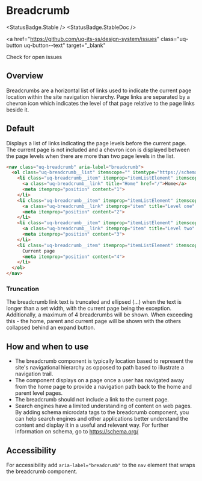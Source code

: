
# Breadcrumb

<StatusBadge.Stable />
<StatusBadge.StableDoc />

<a
  href="https://github.com/uq-its-ss/design-system/issues"
  class="uq-button uq-button--text"
  target="_blank"
>
  Check for open issues
</a>

## Overview

Breadcrumbs are a horizontal list of links used to indicate the current page location within the site navigation hierarchy. Page links are separated by a chevron icon which indicates the level of that page relative to the page links beside it.

## Default

Displays a list of links indicating the page levels before the current page. The current page is not included and a chevron icon is displayed between the page levels when there are more than two page levels in the list.

<Canvas withSource="none">
  <Story id="components-breadcrumb--breadcrumb" />
</Canvas>

```html
<nav class="uq-breadcrumb" aria-label="breadcrumb">
  <ol class="uq-breadcrumb__list" itemscope="" itemtype="https://schema.org/BreadcrumbList">
    <li class="uq-breadcrumb__item" itemprop="itemListElement" itemscope="" itemtype="https://schema.org/ListItem">
      <a class="uq-breadcrumb__link" title="Home" href="/">Home</a>
      <meta itemprop="position" content="1">
    </li>
    <li class="uq-breadcrumb__item" itemprop="itemListElement" itemscope="" itemtype="https://schema.org/ListItem">
      <a class="uq-breadcrumb__link" itemprop="item" title="Level one" href="/level-one">Level one</a>
      <meta itemprop="position" content="2">
    </li>
    <li class="uq-breadcrumb__item" itemprop="itemListElement" itemscope="" itemtype="https://schema.org/ListItem">
      <a class="uq-breadcrumb__link" itemprop="item" title="Level two" href="/level-one/level-two">Level two</a>
      <meta itemprop="position" content="3">
    </li>
    <li class="uq-breadcrumb__item" itemprop="itemListElement" itemscope="" itemtype="https://schema.org/ListItem">
      Current page
      <meta itemprop="position" content="4">
    </li>
  </ol>
</nav>
```

### Truncation

The breadcrumb link text is truncated and ellipsed (...) when the text is longer than a set width, with the current page being the exception. Additionally, a maximum of 4 breadcrumbs will be shown. When exceeding this - the home, parent and current page will be shown with the others collapsed behind an expand button.

<Canvas withSource="none">
  <Story id="components-breadcrumb--breadcrumb-truncation" />
</Canvas>

## How and when to use

- The breadcrumb component is typically location based to represent the site's navigational hierarchy as opposed to path based to illustrate a navigation trail.
- The component displays on a page once a user has navigated away from the home page to provide a navigation path back to the home and parent level pages.
- The breadcrumb should not include a link to the current page.
- Search engines have a limited understanding of content on web pages. By adding schema microdata tags to the breadcrumb component, you can help search engines and other applications better understand the content and display it in a useful and relevant way. For further information on schema, go to https://schema.org/

## Accessibility

For accessibility add `aria-label="breadcrumb"` to the `nav` element that wraps the breadcrumb component.
